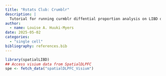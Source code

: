 ```yaml
---
title: "Rstats Club: Crumblr"
description: |
  Tutorial for running curmblr diffential proportion analysis on LIBD data
author:
  - name: Louise A. Huuki-Myers
date: 2025-05-02
categories:
  - "single cell"
bibliography: references.bib
---
```


```r
library(spatialLIBD)
## Access visium data from SpatialDLPFC 
spe <- fetch_data("spatialDLPFC_Visium")

```
